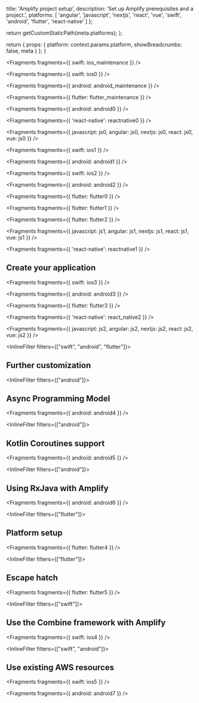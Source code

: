 
  title: 'Amplify project setup',
  description:
    'Set up Amplify prerequisites and a project.',
  platforms: [
    'angular',
    'javascript',
    'nextjs',
    'react',
    'vue',
    'swift',
    'android',
    'flutter',
    'react-native'
  ]
};

  return getCustomStaticPath(meta.platforms);
};

  return {
    props: {
      platform: context.params.platform,
      showBreadcrumbs: false,
      meta
    }
  };
}


<Fragments fragments={{ swift: ios_maintenance }} />


<Fragments fragments={{ swift: ios0 }} />


<Fragments fragments={{ android: android_maintenance }} />


<Fragments fragments={{ flutter: flutter_maintenance }} />


<Fragments fragments={{ android: android0 }} />


<Fragments fragments={{ 'react-native': reactnative0 }} />


<Fragments
  fragments={{
    javascript: js0,
    angular: js0,
    nextjs: js0,
    react: js0,
    vue: js0
  }}
/>


<Fragments fragments={{ swift: ios1 }} />


<Fragments fragments={{ android: android1 }} />


<Fragments fragments={{ swift: ios2 }} />


<Fragments fragments={{ android: android2 }} />


<Fragments fragments={{ flutter: flutter0 }} />


<Fragments fragments={{ flutter: flutter1 }} />


<Fragments fragments={{ flutter: flutter2 }} />


<Fragments
  fragments={{
    javascript: js1,
    angular: js1,
    nextjs: js1,
    react: js1,
    vue: js1
  }}
/>


<Fragments fragments={{ 'react-native': reactnative1 }} />

## Create your application


<Fragments fragments={{ swift: ios3 }} />


<Fragments fragments={{ android: android3 }} />


<Fragments fragments={{ flutter: flutter3 }} />


<Fragments fragments={{ 'react-native': react_native2 }} />


<Fragments
  fragments={{
    javascript: js2,
    angular: js2,
    nextjs: js2,
    react: js2,
    vue: js2
  }}
/>

<InlineFilter filters={["swift", "android", "flutter"]}>

## Further customization

</InlineFilter>

<InlineFilter filters={["android"]}>

## Async Programming Model


<Fragments fragments={{ android: android4 }} />

</InlineFilter>

<InlineFilter filters={["android"]}>

## Kotlin Coroutines support


<Fragments fragments={{ android: android5 }} />

</InlineFilter>

<InlineFilter filters={["android"]}>

## Using RxJava with Amplify


<Fragments fragments={{ android: android6 }} />

</InlineFilter>

<InlineFilter filters={["flutter"]}>

## Platform setup


<Fragments fragments={{ flutter: flutter4 }} />

</InlineFilter>

<InlineFilter filters={["flutter"]}>

## Escape hatch


<Fragments fragments={{ flutter: flutter5 }} />

</InlineFilter>

<InlineFilter filters={["swift"]}>

## Use the Combine framework with Amplify


<Fragments fragments={{ swift: ios4 }} />

</InlineFilter>

<InlineFilter filters={["swift", "android"]}>

## Use existing AWS resources


<Fragments fragments={{ swift: ios5 }} />


<Fragments fragments={{ android: android7 }} />

</InlineFilter>
